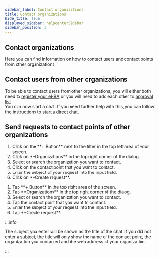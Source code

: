 ```yaml
---
sidebar_label: Contact organizations
title: Contact organizations
hide_title: true
displayed_sidebar: helpcenterSidebar
sidebar_position: 3
---
```




<div class="hero hero--primary">
  <div class="container">
    <h2 class="hero__title">Contact organizations</h2>
    <p class="hero__subtitle">Here you can find information on how to contact users and contact points from other organizations.</p>
  </div>
</div>

## Contact users from other organizations

To be able to contact users from other organizations, you will either both need to [register your eHBA](./use-ehba#register-ehba-card)
or you will need to add each other to [approval list](./approval-list).  
You can now start a chat. If you need further help with this, you can follow the instructions to [start a direct chat](../using-famedly/chats#start-direct-chat).   

## Send requests to contact points of other organizations

<Tabs>
  <TabItem value="desktop" label="Desktop" default>
  <ol>
    <li>Click on the **+ Button** next to the filter in the top left area of your screen.</li>
    <li>Click on **Organizations** in the top right corner of the dialog.</li>
    <li>Select or search the organization you want to contact.</li>
    <li>Click on the contact point that you want to contact.</li>
    <li>Enter the subject of your request into the input field.</li>
    <li>Click on **Create request**.</li>
  </ol>
  </TabItem>
  <TabItem value="mobile" label="Mobile">
  <ol>
    <li>Tap **+ Button** in the top right area of the screen.</li>
    <li>Tap **Organizations** in the top right corner of the dialog.</li>
    <li>Select or search the organization you want to contact.</li>
    <li>Tap the contact point that you want to contact.</li>
    <li>Enter the subject of your request into the input field.</li>
    <li>Tap **Create request**.</li>
  </ol>
  </TabItem>
</Tabs>

:::info

The subject you enter will be shown as the title of the chat. If you did not enter a subject, the title will only show the name of the contact point, the organization you contacted and the web address of your organization.  

:::
